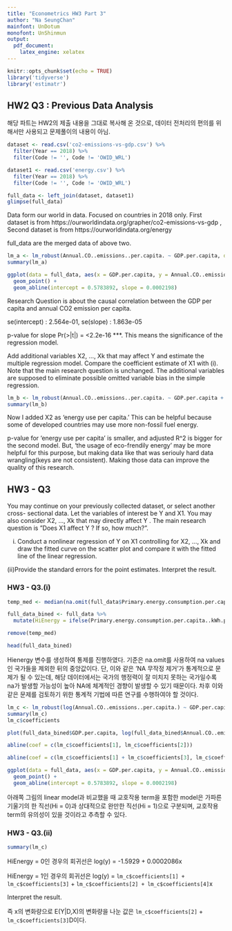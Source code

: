 ```yaml
---
title: "Econometrics HW3 Part 3"
author: "Na SeungChan"
mainfont: UnDotum
monofont: UnShinmun
output:
  pdf_document:
    latex_engine: xelatex
---
```


```r
knitr::opts_chunk$set(echo = TRUE)
library('tidyverse')
library('estimatr')
```


## HW2 Q3 : Previous Data Analysis 



해당 파트는 HW2의 제출 내용을 그대로 복사해 온 것으로, 데이터 전처리의 편의를 위해서만 사용되고 문제풀이의 내용이 아님.



```r
dataset <- read.csv('co2-emissions-vs-gdp.csv') %>%
  filter(Year == 2018) %>% 
  filter(Code != '', Code != 'OWID_WRL')

dataset1 <- read.csv('energy.csv') %>%
  filter(Year == 2018) %>% 
  filter(Code != '', Code != 'OWID_WRL')

full_data <- left_join(dataset, dataset1)
glimpse(full_data)
```


Data form our world in data. Focused on countries in 2018 only.
First dataset is from https://ourworldindata.org/grapher/co2-emissions-vs-gdp 
, Second dataset is from https://ourworldindata.org/energy

full_data are the merged data of above two.


```r
lm_a <- lm_robust(Annual.CO..emissions..per.capita. ~ GDP.per.capita, data = full_data)
summary(lm_a)

ggplot(data = full_data, aes(x = GDP.per.capita, y = Annual.CO..emissions..per.capita.)) +
  geom_point() +
  geom_abline(intercept = 0.5783892, slope = 0.0002198)
```


Research Question is about the causal correlation between the GDP per capita and annual CO2 emission per capita.

se(intercept) : 2.564e-01, se(slope) : 1.863e-05

p-value for slope Pr(>|t|) = <2.2e-16 ***. This means the significance of the regression model.



Add additional variables X2, ..., Xk that may affect Y and estimate the multiple regression model. Compare the coefficient estimate of X1 with (i). Note that the main research question is unchanged. The additional variables are supposed to eliminate possible omitted variable bias in the simple regression.


```r
lm_b <- lm_robust(Annual.CO..emissions..per.capita. ~ GDP.per.capita + Primary.energy.consumption.per.capita..kWh.person. , data = full_data)
summary(lm_b)
```


Now I added X2 as 'energy use per capita.' This can be helpful because some of developed countries may use more non-fossil fuel energy.

p-value for 'energy use per capita' is smaller, and adjusted R^2 is bigger for the second model. But, 'the usage of eco-frendily energy' may be more helpful for this purpose, but making data like that was seriouly hard data wrangling(keys are not consistent). Making those data can improve the quality of this research.



## HW3 - Q3


You may continue on your previously collected dataset, or select another cross-
sectional data. Let the variables of interest be Y and X1. You may also consider X2, ..., Xk that may directly affect Y . The main research question is ”Does X1 affect Y ? If so, how much?”.

(i) Conduct a nonlinear regression of Y on X1 controlling for X2, ..., Xk and draw the fitted curve on the scatter plot and compare it with the fitted line of the linear regression.

(ii)Provide the standard errors for the point estimates. Interpret the result.


### HW3 - Q3.(i)


```r
temp_med <- median(na.omit(full_data$Primary.energy.consumption.per.capita..kWh.person.))

full_data_bined <- full_data %>%
  mutate(HiEnergy = ifelse(Primary.energy.consumption.per.capita..kWh.person. >= temp_med, 1, 0))

remove(temp_med)

head(full_data_bined)
```


Hienergy 변수를 생성하여 통제를 진행하였다. 기준은 na.omit를 사용하여 na values인 국가들을 제외한 뒤의 중앙값이다. 단, 이와 같은 'NA 무작정 제거'가 통계적으로 문제가 될 수 있는데, 해당 데이터에서는 국가의 행정력이 잘 미치지 못하는 국가일수록 na가 발생할 가능성이 높아 NA에 체계적인 경향이 발생할 수 있기 때문이다. 차후 이와 같은 문제를 검토하기 위한 통계적 기법에 따른 연구를 수행하여야 할 것이다.


```r
lm_c <- lm_robust(log(Annual.CO..emissions..per.capita.) ~ GDP.per.capita + HiEnergy + GDP.per.capita:HiEnergy , data = full_data_bined)
summary(lm_c)
lm_c$coefficients
```

```r
plot(full_data_bined$GDP.per.capita, log(full_data_bined$Annual.CO..emissions..per.capita.))

abline(coef = c(lm_c$coefficients[1], lm_c$coefficients[2]))

abline(coef = c(lm_c$coefficients[1] + lm_c$coefficients[3], lm_c$coefficients[2] + lm_c$coefficients[4]), col = 'green')

ggplot(data = full_data, aes(x = GDP.per.capita, y = Annual.CO..emissions..per.capita.)) +
  geom_point() +
  geom_abline(intercept = 0.5783892, slope = 0.0002198)
```



아래쪽 그림의 linear model과 비교했을 때 교호작용 term을 포함한 model은 가파른 기울기의 한 직선(Hi = 0)과 상대적으로 완만한 직선(Hi = 1)으로 구분되며, 교호작용 term의 유의성이 있을 것이라고 추측할 수 있다.



### HW3 - Q3.(ii)


```r
summary(lm_c)
```



HiEnergy = 0인 경우의 회귀선은 log(y) = -1.5929 + 0.0002086x


HiEnergy = 1인 경우의 회귀선은 log(y) = `lm_c$coefficients[1] + lm_c$coefficients[3]` +  `lm_c$coefficients[2] + lm_c$coefficients[4]`x



Interpret the result.


즉 x의 변화량으로 E(Y|D,X)의 변화량을 나눈 값은 `lm_c$coefficients[2]` + `lm_c$coefficients[3]`D이다.



